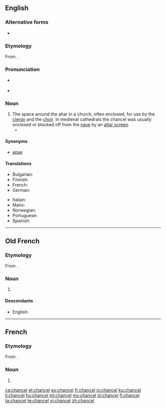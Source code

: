 ==English==
{{wikipedia}}

===Alternative forms===
* {{l|en|chauncel}} {{qualifier|archaic}}

===Etymology===
From {{etyl|fro|en}} {{m|fro|chancel}}.

===Pronunciation===
* {{a|RP}} {{IPA|/ˈtʃɑːnsəl/|lang=en}}
* {{a|US}} {{IPA|/ˈtʃænsəl/|lang=en}}

===Noun===
{{en-noun}}

# The space around the altar in a church, often enclosed, for use by the [[clergy]] and the [[choir]]. In medieval cathedrals the chancel was usually enclosed or blocked off from the [[nave]] by an [[altar screen]].
#* {{quote-book|year=1907|author=[[w:Harold Edward Bindloss|Harold Bindloss]]
|title=The Dust of Conflict
|chapter=20|url=http://openlibrary.org/works/OL4429277W
|passage=Hester Earle and Violet Wayne were moving about the aisle with bundles of wheat-ears and streamers of ivy, for the harvest thanksgiving was shortly to be celebrated, while the vicar stood waiting for their directions on the '''chancel''' steps with a great handful of crimson gladioli.}}

====Synonyms====
* [[apse]]

====Translations====
{{trans-top|space around the altar in a church}}
* Bulgarian: {{t-check|bg|източната част на църква с олтара}}
* Finnish: {{t+|fi|kuori}}
* French: {{t+|fr|chancel|m}}
* German: {{t|de|Altarraum|m}}
{{trans-mid}}
* Italian: {{t+|it|presbiterio|m}}
* Manx: {{t|gv|carrick|f}}
* Norwegian: {{t+|no|kor|n}}
* Portuguese: {{t+|pt|presbitério|m}}
* Spanish: {{t+|es|presbiterio|m}}
{{trans-bottom}}

----

==Old French==

===Etymology===
From {{etyl|la|fro}} {{m|la|cancellus}}.

===Noun===
{{fro-noun|m}}

# {{l|en|chancel}}

====Descendants====
* English: {{l|en|chancel}}

----

==French==

===Etymology===
From {{etyl|la|fr}} {{m|la|cancellus}}.

===Noun===
{{fr-noun|m}}

# {{l|en|chancel}}


[[ca:chancel]]
[[et:chancel]]
[[eo:chancel]]
[[fr:chancel]]
[[io:chancel]]
[[ku:chancel]]
[[li:chancel]]
[[hu:chancel]]
[[ml:chancel]]
[[my:chancel]]
[[pl:chancel]]
[[fi:chancel]]
[[ta:chancel]]
[[te:chancel]]
[[vi:chancel]]
[[zh:chancel]]